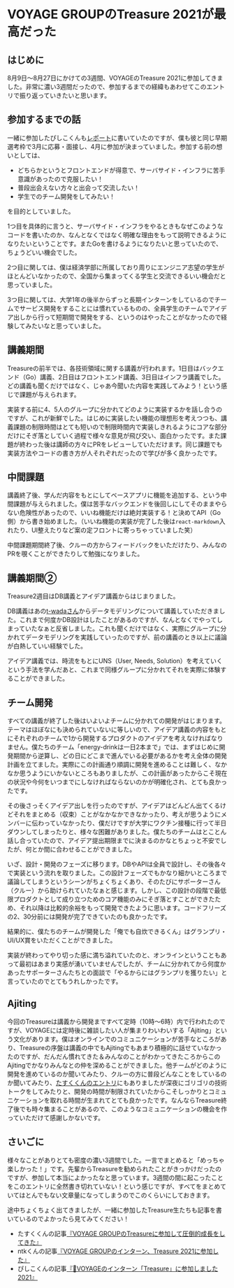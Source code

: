 <h1>VOYAGE GROUPのTreasure 2021が最高だった</h1>

<h2>はじめに</h2>

8月9日～8月27日にかけての3週間、VOYAGEのTreasure 2021に参加してきました。非常に濃い3週間だったので、参加するまでの経緯もあわせてこのエントリで振り返っていきたいと思います。

<h2>参加するまでの話</h2>

一緒に参加したぴしこくんも[レポート](https://p4ko.com/posts/treasure21/)に書いていたのですが、僕も彼と同じ早期選考枠で3月に応募・面接し、4月に参加が決まっていました。参加する前の想いとしては、

- どちらかというとフロントエンドが得意で、サーバサイド・インフラに苦手意識があったので克服したい！
- 普段出会えない方々と出会って交流したい！
- 学生でのチーム開発をしてみたい！

を目的としていました。

1つ目を具体的に言うと、サーバサイド・インフラをやるときもなぜこのようなコードを書いたのか、なんとなくではなく明確な理由をもって説明できるようになりたいということです。またGoを書けるようになりたいと思っていたので、ちょうどいい機会でした。

2つ目に関しては、僕は経済学部に所属しており周りにエンジニア志望の学生がほとんどいなかったので、全国から集まってくる学生と交流できるいい機会だと思っていました。

3つ目に関しては、大学1年の後半からずっと長期インターンをしているのでチームでサービス開発をすることには慣れているものの、全員学生のチームでアイデア出しから行って短期間で開発をする、というのはやったことがなかったので経験してみたいなと思っていました。

<h2>講義期間</h2>

Treasureの前半では、各技術領域に関する講義が行われます。1日目はバックエンド（Go）講義、2日目はフロントエンド講義、3日目はインフラ講義でした。どの講義も聞くだけではなく、じゃあ今聞いた内容を実践してみよう！という感じで課題が与えられます。

実装する前に4、5人のグループに分かれてどのように実装するかを話し合うのですが、これが新鮮でした。はじめに実装したい機能の理想形を考えつつも、講義課題の制限時間はとても短いので制限時間内で実装しきれるようにコアな部分だけにそぎ落としていく過程で様々な意見が飛び交い、面白かったです。また課題が終わった後は講師の方々にPRをレビューしていただけます。同じ課題でも実装方法やコードの書き方が人それぞれだったので学びが多く良かったです。

<h2>中間課題</h2>

講義終了後、学んだ内容をもとにしてベースアプリに機能を追加する、という中間課題が与えられました。僕は苦手なバックエンドを後回しにしてそのままやらない危険性があったので、いいね機能だけは絶対実装する！と決めてAPI（Go側）から書き始めました。（いいね機能の実装が完了した後は`react-markdown`入れたり、UI整えたりなど案の定フロントに寄っちゃっていました笑）

中間課題期間終了後、クルーの方からフィードバックをいただけたり、みんなのPRを覗くことができたりして勉強になりました。

<h2>講義期間②</h2>

Treasure2週目はDB講義とアイデア講義からはじまりました。

DB講義はあの[t-wadaさん](https://twitter.com/t_wada)からデータモデリングについて講義していただきました。これまで何度かDB設計はしたことがあるのですが、なんとなくでやってしまっていたなぁと反省しました。これも聞くだけではなく、実際にグループに分かれてデータモデリングを実践していったのですが、前の講義のとき以上に議論が白熱していい経験でした。

アイデア講義では、時流をもとにUNS（User, Needs, Solution）を考えていくという手法を学んだあと、これまで同様グループに分かれてそれを実際に体験することができました。

<h2>チーム開発</h2>

すべての講義が終了した後はいよいよチームに分かれての開発がはじまります。テーマはほぼなにも決められていないに等しいので、アイデア講義の内容をもとにそれぞれのチームで1から開発するプロダクトのアイデアを考えなければなりません。僕たちのチーム「energy-drinkは一日2本まで」では、まずはじめに開発期間から逆算し、どの日にどこまで進んでいる必要があるかを考え全体の開発計画を立てました。実際にこの計画通り順調に開発を進めることは難しく、なかなか思うようにいかないところもありましたが、この計画があったからこそ現在の状況や今何をいつまでにしなければならないのかが明確化され、とても良かったです。

その後さっそくアイデア出しを行ったのですが、アイデアはどんどん出てくるけどそれをまとめる（収束）ことがなかなかできなかったり、考えが思うようにメンバーに伝わっていなかったり、僕だけですが大学にワクチン接種に行って半日ダウンしてしまったりと、様々な困難がありました。僕たちのチームはとことん話し合っていたので、アイデア提出期限までに決まるのかなとちょっと不安でしたが、何とか間に合わせることができました。

いざ、設計・開発のフェーズに移ります。DBやAPIは全員で設計し、その後各々で実装という流れを取りました。この設計フェーズでもかなり細かいところまで議論してしまうというシーンがちょくちょくあり、そのたびにサポーターさん（クルー）から助けられていたなぁと感じます。しかし、この設計の段階で最低限プロダクトとして成り立つためのコア機能のみにそぎ落とすことができたため、それ以降は比較的余裕をもって開発できたように思います。コードフリーズの2、30分前には開発が完了できていたのも良かったです。

結果的に、僕たちのチームが開発した「俺でも自炊できるくん」はグランプリ・UI/UX賞をいただくことができました。

[](https://x.com/horiyee_/status/1431185551424585731?s=20)

実装が終わってやり切った感に満ち溢れていたのと、オンラインということもあって最初はあまり実感が湧いていませんでしたが、チームに分かれてから何度かあったサポーターさんたちとの面談で「やるからにはグランプリを獲りたい」と言っていたのでとてもうれしかったです。

<h2>Ajiting</h2>

今回のTreasureは講義から開発まですべて定時（10時～6時）内で行われたのですが、VOYAGEには定時後に雑談したい人が集まりわいわいする「Ajiting」という文化があります。僕はオンラインでのコミュニケーションが苦手なところがあり、Treasureの序盤は講義の中でもAjitingでもあまり積極的に話せていなかったのですが、だんだん慣れてきた＆みんなのことがわかってきたころからこのAjitingでかなりみんなとの仲を深めることができました。他チームがどのように開発を進めているのか聞いてみたり、クルーの方に普段どんなことをしているのか聞いてみたり、[たすくくんのエントリ](https://task4233.hatenablog.com/entry/2021/08/30/020506)にもありましたが深夜にゴリゴリの技術トークをしてみたりと、開発の時間が制限されていたからこそしっかりとコミュニケーションを取れる時間が生まれてとても良かったです。なんならTreasure終了後でも時々集まることがあるので、このようなコミュニケーションの機会を作っていただけて感謝しかないです。

<h2>さいごに</h2>

様々なことがありとても密度の濃い3週間でした。一言でまとめると「めっちゃ楽しかった！」です。先輩からTreasureを勧められたことがきっかけだったのですが、参加して本当によかったなと思っています。3週間の間に起こったことをこのエントリに全然書き切れていない！という感じですが、すべてをまとめていてはとんでもない文章量になってしまうのでこのくらいにしておきます。

途中ちょくちょく出てきましたが、一緒に参加したTreasure生たちも記事を書いているのでよかったら見てみてください！

- たすくくんの記事[『VOYAGE GROUPのTreasureに参加して圧倒的成長をしてきた』](https://task4233.hatenablog.com/entry/2021/08/30/020506)
- ntkくんの記事[『VOYAGE GROUPのインターン、Treasure 2021に参加した](https://ntk-ta01.hatenablog.com/entry/2021/08/30/173513)[』](https://ntk-ta01.hatenablog.com/entry/2021/08/30/173513)
- ぴしこくんの記事[『🚀VOYAGEのインターン「Treasure」に参加しました2021』](https://p4ko.com/posts/treasure21/)